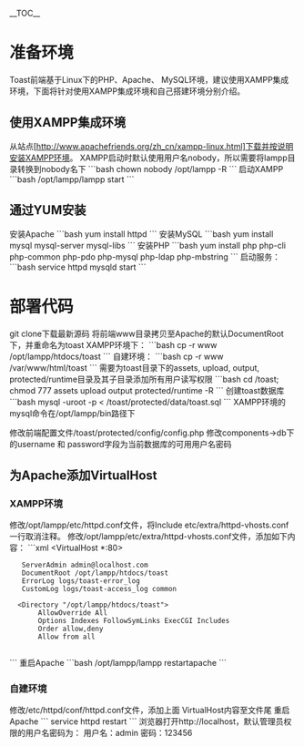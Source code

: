 __TOC__
= 准备环境 =
Toast前端基于Linux下的PHP、Apache、 MySQL环境，建议使用XAMPP集成环境，下面将针对使用XAMPP集成环境和自己搭建环境分别介绍。
== 使用XAMPP集成环境 ==
从站点[http://www.apachefriends.org/zh_cn/xampp-linux.html]下载并按说明安装XAMPP环境。
XAMPP启动时默认使用用户名nobody，所以需要将lampp目录转换到nobody名下
```bash
chown nobody /opt/lampp -R
```
启动XAMPP
```bash
/opt/lampp/lampp start
```
== 通过YUM安装 ==
安装Apache
```bash
yum install httpd
```
安装MySQL
```bash
yum install mysql mysql-server mysql-libs
```
安装PHP
```bash
yum install php php-cli php-common php-pdo php-mysql php-ldap php-mbstring
```
启动服务：
```bash
service httpd mysqld start
```

= 部署代码 =
git clone下载最新源码
将前端www目录拷贝至Apache的默认DocumentRoot下，并重命名为toast
XAMPP环境下：
```bash
cp -r www /opt/lampp/htdocs/toast
```
自建环境：
```bash
cp -r www /var/www/html/toast
```
需要为toast目录下的assets, upload, output, protected/runtime目录及其子目录添加所有用户读写权限
```bash
cd <DocumentRoot>/toast;
chmod 777 assets upload output protected/runtime -R
```
创建toast数据库
```bash
mysql -uroot -p < <DocumentRoot>/toast/protected/data/toast.sql
```
XAMPP环境的mysql命令在/opt/lampp/bin路径下

修改前端配置文件<DocumentRoot>/toast/protected/config/config.php
修改components->db下的username 和 password字段为当前数据库的可用用户名密码

== 为Apache添加VirtualHost ==
=== XAMPP环境 ===
修改/opt/lampp/etc/httpd.conf文件，将Include etc/extra/httpd-vhosts.conf一行取消注释。
修改/opt/lampp/etc/extra/httpd-vhosts.conf文件，添加如下内容：
```xml
<VirtualHost *:80> 
    ServerAdmin admin@localhost.com 
    DocumentRoot /opt/lampp/htdocs/toast 
    ErrorLog logs/toast-error_log 
    CustomLog logs/toast-access_log common 

   <Directory "/opt/lampp/htdocs/toast"> 
        AllowOverride All 
        Options Indexes FollowSymLinks ExecCGI Includes 
        Order allow,deny 
        Allow from all 
    </Directory> 
</VirtualHost> 
```
重启Apache
```bash
/opt/lampp/lampp restartapache
```
===自建环境===
修改/etc/httpd/conf/httpd.conf文件，添加上面 VirtualHost内容至文件尾
重启Apache
```
service httpd restart
```
浏览器打开http://localhost，默认管理员权限的用户名密码为：
用户名：admin
密码：123456